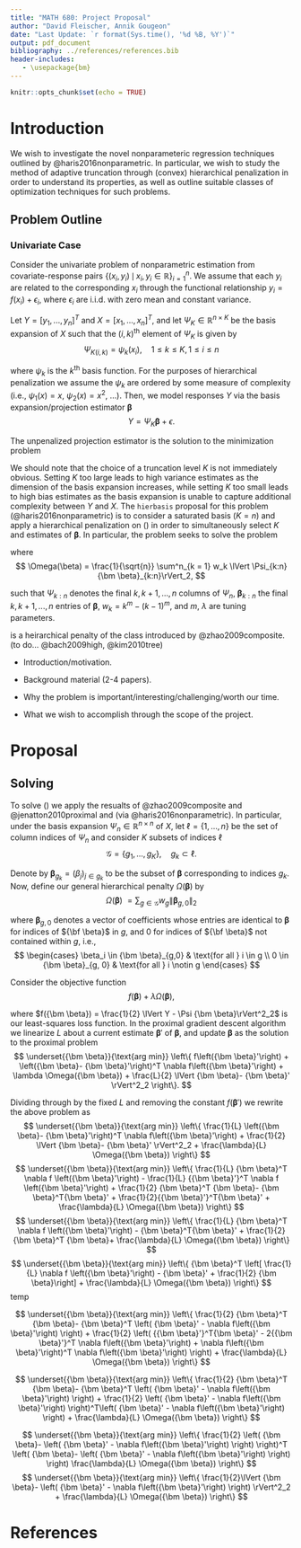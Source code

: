 ```yaml
---
title: "MATH 680: Project Proposal"
author: "David Fleischer, Annik Gougeon"
date: "Last Update: `r format(Sys.time(), '%d %B, %Y')`"
output: pdf_document
bibliography: ../references/references.bib
header-includes:
   - \usepackage{bm}
---
```


\newcommand{\bbeta}{{\bm \beta}}
\newcommand{\argmin}{{\text{arg min}}}

```r
knitr::opts_chunk$set(echo = TRUE)
```

# Introduction 

We wish to investigate the novel nonparameteric regression techniques outlined by @haris2016nonparametric. In particular, we wish to study the method of adaptive truncation through (convex) hierarchical penalization in order to understand its properties, as well as outline suitable classes of optimization techniques for such problems.

## Problem Outline

### Univariate Case

Consider the univariate problem of nonparametric estimation from covariate-response pairs $\{(x_i, y_i)\,\mid\, x_i, y_i \in \mathbb R\}^n_{i = 1}$. We assume that each $y_i$ are related to the corresponding $x_i$ through the functional relationship $y_i = f(x_i) + \epsilon_i$, where $\epsilon_i$ are i.i.d. with zero mean and constant variance. 

Let $Y = [y_1, ..., y_n]^T$ and $X = [x_1, ..., x_n]^T$, and let $\Psi_K \in \mathbb R^{n\times K}$ be the basis expansion of $X$ such that the $(i,k)^\text{th}$ element of $\Psi_K$ is given by
$$
  \Psi_{K(i,k)} = \psi_k(x_i), \quad 1 \leq k \leq K,\,1\leq i \leq n
$$

where $\psi_k$ is the $k^\text{th}$ basis function. For the purposes of hierarchical penalization we assume the $\psi_k$ are ordered by some measure of complexity (i.e., $\psi_1(x) = x$, $\psi_2(x) = x^2$, ...). Then, we model responses $Y$ via the basis expansion/projection estimator $\bbeta$
$$
  Y = \Psi_K\bbeta + \epsilon.
$$

The unpenalized projection estimator is the solution to the minimization problem
\begin{equation}\label{eqn_proj}
  \widehat\bbeta^\text{proj} = \underset{\bbeta \in \mathbb R^K}{\argmin} \frac{1}{2n} \lVert Y - \Psi_K \bbeta \rVert^2_2.
\end{equation}

We should note that the choice of a truncation level $K$ is not immediately obvious. Setting $K$ too large leads to high variance estimates as the dimension of the basis expansion increases, while setting $K$ too small leads to high bias estimates as the basis expansion is unable to capture additional complexity between $Y$ and $X$. The `hierbasis` proposal for this problem (@haris2016nonparametric) is to consider a saturated basis ($K = n$) and apply a hierarchical penalization on (\ref{eqn_proj}) in order to simultaneously select $K$ and estimates of $\bbeta$. In particular, the problem seeks to solve the problem
\begin{equation}\label{eqn_hier}
\hat\beta^\texttt{hier} = \underset{\beta \in \mathbb R^n}{\text{arg min}} \left\{ \frac{1}{2 n} \lVert y - \Psi \beta \rVert^2_2 + \lambda \Omega(\beta) \right\}
\end{equation}

where 
$$
  \Omega(\beta) = \frac{1}{\sqrt{n}} \sum^n_{k = 1} w_k \lVert \Psi_{k:n} \bbeta_{k:n}\rVert_2,
$$

such that $\Psi_{k:n}$ denotes the final $k, k+1, ..., n$ columns of $\Psi_n$, $\bbeta_{k:n}$ the final $k, k+1, ..., n$ entries of $\bbeta$, $w_k = k^m - (k - 1)^m$, and $m$, $\lambda$ are tuning parameters.

is a heirarchical penalty of the class introduced by @zhao2009composite. (to do... @bach2009high, @kim2010tree)

* Introduction/motivation.

* Background material (2-4 papers).

* Why the problem is important/interesting/challenging/worth our time.

* What we wish to accomplish through the scope of the project.

# Proposal

## Solving

To solve (\ref{eqn_hier}) we apply the resualts of @zhao2009composite and @jenatton2010proximal and (via @haris2016nonparametric). In particular, under the basis expansion $\Psi_n \in \mathbb R^{n\times n}$ of $X$, let $\ell = \{1, ..., n\}$ be the set of column indices of $\Psi_n$ and consider $K$ subsets of indices $\ell$
$$
  \mathcal G = \{g_1, ..., g_K\}, \quad g_k \subset \ell.
$$

Denote by ${\bm\beta}_{g_k} = (\beta_j)_{j\in g_k}$ to be the subset of ${\bm\beta}$ corresponding to indices $g_k$. Now, define our general hierarchical penalty $\Omega({\bm \beta})$ by
$$
  \Omega({\bm \beta})\ = \sum_{g \in \mathcal G} w_g \lVert {\bm \beta}_{g,0} \rVert_2
$$

where ${\bm \beta}_{g,0}$ denotes a vector of coefficients whose entries are identical to ${\bm \beta}$ for indices of ${\bf \beta}$ in $g$, and 0 for indices of ${\bf \beta}$ not contained within $g$, i.e.,
$$
\begin{cases}
  \beta_i \in {\bm \beta}_{g,0} & \text{for all } i \in g \\
   0 \in {\bm \beta}_{g, 0} & \text{for all } i \notin g
\end{cases}
$$

Consider the objective function
$$
  f(\bbeta) + \lambda \Omega(\bbeta),
$$

where $f(\bbeta) = \frac{1}{2} \lVert Y - \Psi \bbeta \rVert^2_2$ is our least-squares loss function. In the proximal gradient descent algorithm we linearize $L$ about a current estimate $\bbeta'$ of $\bbeta$, and update $\bbeta$ as the solution to the proximal problem
$$
  \underset{\bbeta}{\text{arg min}} \left\{ f\left(\bbeta'\right) + \left(\bbeta - \bbeta'\right)^T \nabla f\left(\bbeta'\right) + \lambda \Omega(\bbeta) + \frac{L}{2} \lVert \bbeta - \bbeta' \rVert^2_2 \right\}.
$$

Dividing through by the fixed $L$ and removing the constant $f\left(\bbeta'\right)$ we rewrite the above problem as
$$
  \underset{\bbeta}{\text{arg min}} \left\{ \frac{1}{L} \left(\bbeta - \bbeta'\right)^T \nabla f\left(\bbeta'\right) + \frac{1}{2} \lVert \bbeta - \bbeta' \rVert^2_2 + \frac{\lambda}{L} \Omega(\bbeta) \right\}
$$
$$
  \underset{\bbeta}{\text{arg min}} \left\{ \frac{1}{L} \bbeta^T \nabla f \left(\bbeta'\right) - \frac{1}{L} {\bbeta'}^T \nabla f \left(\bbeta'\right) + \frac{1}{2} \bbeta^T \bbeta - \bbeta^T\bbeta' + \frac{1}{2}{\bbeta'}^T\bbeta' + \frac{\lambda}{L} \Omega(\bbeta) \right\}
$$
$$
  \underset{\bbeta}{\text{arg min}} \left\{ \frac{1}{L} \bbeta^T \nabla f \left(\bbeta'\right) - \bbeta^T\bbeta' + \frac{1}{2} \bbeta^T \bbeta  + \frac{\lambda}{L} \Omega(\bbeta) \right\}
$$
$$
  \underset{\bbeta}{\text{arg min}} \left\{ \bbeta^T \left[ \frac{1}{L} \nabla f \left(\bbeta'\right) - \bbeta' + \frac{1}{2} \bbeta\right]  + \frac{\lambda}{L} \Omega(\bbeta) \right\}
$$
temp

$$
  \underset{\bbeta}{\text{arg min}} \left\{ \frac{1}{2} \bbeta^T \bbeta - \bbeta^T \left( \bbeta' - \nabla f\left(\bbeta'\right) \right) + \frac{1}{2} \left( {\bbeta'}^T\bbeta' - 2{\bbeta'}^T \nabla f\left(\bbeta'\right) + \nabla f\left(\bbeta'\right)^T \nabla f\left(\bbeta'\right) \right)  + \frac{\lambda}{L} \Omega(\bbeta) \right\}
$$

$$
  \underset{\bbeta}{\text{arg min}} \left\{ \frac{1}{2} \bbeta^T \bbeta - \bbeta^T \left( \bbeta' - \nabla f\left(\bbeta'\right) \right) + \frac{1}{2} \left( \bbeta' - \nabla f\left(\bbeta'\right) \right)^T\left( \bbeta' - \nabla f\left(\bbeta'\right) \right)  + \frac{\lambda}{L} \Omega(\bbeta) \right\}
$$

$$
  \underset{\bbeta}{\text{arg min}} \left\{ \frac{1}{2} \left( \bbeta - \left( \bbeta' - \nabla f\left(\bbeta'\right) \right) \right)^T \left( \bbeta - \left( \bbeta' - \nabla f\left(\bbeta'\right) \right) \right) \frac{\lambda}{L} \Omega(\bbeta) \right\}
$$
$$
  \underset{\bbeta}{\text{arg min}} \left\{ \frac{1}{2}\lVert \bbeta - \left( \bbeta' - \nabla f\left(\bbeta'\right) \right) \rVert^2_2 + \frac{\lambda}{L} \Omega(\bbeta) \right\}
$$

\newpage
# References


